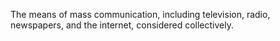 The means of mass communication, including television, radio, newspapers, and the internet, considered collectively.
